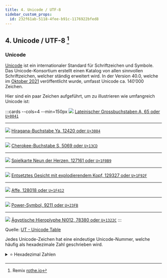 ```yaml
---
title: 4. Unicode / UTF-8
sidebar_custom_props:
  id: 232f61ab-5118-4fee-b91c-1176922bfed8
---
```



## 4. Unicode / UTF-8 [^1]

### Unicode

[Unicode](https://de.wikipedia.org/wiki/Unicode) ist ein internationaler Standard für Schriftzeichen und Symbole. Das Unicode-Konsortium erstellt einen Katalog von allen sinnvollen Schriftzeichen, welcher ständig erweitert wird. In der Version 40.0, welche im [Oktober 2021](https://home.unicode.org/unicode-cldr-v40-now-available-2/) veröffentlicht wurde, umfasst Unicode ca. $140'000$ Zeichen.

Hier sind ein paar Zeichen aufgeführt, um zu illustrieren wie umfangreich Unicode ist:

:::cards --cols=4 --min=150px
![](images/unicode-0041.png)
[Lateinischer Grossbuchstaben A, $65$ oder `U+0041`](https://unicode-table.com/de/0041/)
***
![](images/unicode-3084.png)
[Hiragana-Buchstabe Ya, $12420$ oder `U+3084`](https://unicode-table.com/de/3084/)
***
![](images/unicode-13CD.png)
[Cherokee-Buchstabe S, $5069$ oder `U+13CD`](https://unicode-table.com/de/13CD/)
***
![](images/unicode-1F0B9.png)
[Spielkarte Neun der Herzen, $127161$ oder `U+1F0B9`](https://unicode-table.com/de/1F0B9/)
***
![](images/unicode-1F92F.png)
[Entsetztes Gesicht mit explodierendem Kopf, $129327$ oder `U+1F92F`](https://unicode-table.com/de/1F92F/)
***
![](images/unicode-1F412.png)
[Affe, $128018$ oder `U+1F412`](https://unicode-table.com/de/1F412/)
***
![](images/unicode-23FB.png)
[Power-Symbol, $9211$ oder `U+23FB`](https://unicode-table.com/de/23FB/)
***
![](images/unicode-1322C.png)
[Ägyptische Hieroplyphe Nl012, $78380$ oder `U+1322C`](https://unicode-table.com/de/1322C/)
:::

Quelle: [UT - Unicode Table](https://unicode-table.com/de/)

Jedes Unicode-Zeichen hat eine eindeutige Unicode-Nummer, welche häufig als hexadezimale Zahl geschrieben wird.

<details><summary>⭐️ Hexadezimal Zahlen</summary>
<HexSystem />
</details>

[^1]: Remix [rothe.io](https://rothe.io/?page=code/3-text/4-unicode/)
